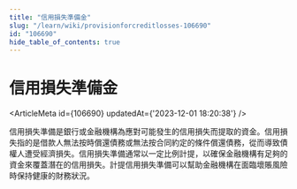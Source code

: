 ```yaml
---
title: "信用損失準備金"
slug: "/learn/wiki/provisionforcreditlosses-106690"
id: "106690"
hide_table_of_contents: true
---
```



# 信用損失準備金

<ArticleMeta id={106690} updatedAt={'2023-12-01 18:20:38'} />
<div className='border-solid border-b border-t-0 my-4 border-[var(--ifm-color-gray-300)]' />

信用損失準備是銀行或金融機構為應對可能發生的信用損失而提取的資金。信用損失指的是借款人無法按時償還債務或無法按合同約定的條件償還債務，從而導致債權人遭受經濟損失。信用損失準備通常以一定比例計提，以確保金融機構有足夠的資金來覆蓋潛在的信用損失。計提信用損失準備可以幫助金融機構在面臨壞賬風險時保持健康的財務狀況。

